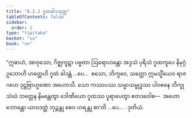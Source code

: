 ```yaml
---
title: "8.2.2 ဂူထခါဒသုတ္တ"
tableOfContents: false
sidebar:
  order: 2
type: "tipitaka"
basket: "su"
book: "sn"
---
```



<DynamicBreadcrumb />

<Division number="213" book="sn" e="ch" v="18" p="309">

<Paragraph number="1186" book="sn">
“ဣဓာဟံ, အာဝုသော, ဂိဇ္ဈကူဋာ ပဗ္ဗတာ ဩရောဟန္တော အဒ္ဒသံ ပုရိသံ ဂူထကူပေ နိမုဂ္ဂံ ဥဘောဟိ ဟတ္ထေဟိ ဂူထံ ခါဒန္တံ …ပေ…  ဧသော, ဘိက္ခဝေ, သတ္တော ဣမသ္မိံယေဝ ရာဇဂဟေ ဒုဋ္ဌဗြာဟ္မဏော အဟောသိ. သော ကဿပဿ သမ္မာသမ္ဗုဒ္ဓဿ ပါဝစနေ ဘိက္ခုသံဃံ ဘတ္တေန နိမန္တေတွာ ဒေါဏိယော ဂူထဿ ပူရာပေတွာ ဧတဒဝေါစ—  အဟော ဘောန္တော ယာဝဒတ္ထံ ဘုဉ္ဇန္တု စေဝ ဟရန္တု စာ’တိ …ပေ… .

</Paragraph>
</Division>

<Paragraph number="1187" type="center" book="sn">
ဒုတိယံ.
</Paragraph>